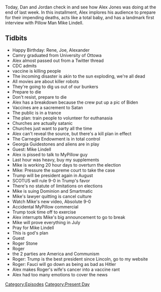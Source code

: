 {{DEFAULTSORT:
    #_EPISODE_0565:June 10, 2021
}}{{Episode
    | title           = June 10, 2021
    | caption         = [https://knowledgefight.libsyn.com/565-june-10-2021 Listen to this episode on Libsyn]
    | episodeNumber   = 565
    | length          = 01:29:23
    | airDate         = June 14, 2021
    | coverageDate    = June 10, 2021
    | episodeType     = [[:Category:Present Day|Present Day]]
    | appearance      = [[Mike Lindell]], [[Roger Stone]], [[Anthony Fauci]]
    | oocDrop         = My testicles are superstars
    | previousEpisode = [[564: May 15-20, 2003]]
    | nextEpisode     = [[566: May 21, 2003]]
}}

{{Stub}}

Today, Dan and Jordan check in and see how Alex Jones was doing at the end of last week. In this installment, Alex implores his audience to prepare for their impending deaths, acts like a total baby, and has a landmark first interview with Pillow Man Mike Lindell.

==Tidbits==

*Happy Birthday: Rene, Joe, Alexander
*Camry graduated from University of Ottowa
*Alex almost passed out from a Twitter thread
*CDC admits
*vaccine is killing people
*The incoming disaster is akin to the sun exploding, we're all dead
*All movies are about killer robots
*They're going to dig us out of our bunkers
*Prepare to die
*Don't resist, prepare to die
*Alex has a breakdown because the crew put up a pic of Biden
*Vaccines are a sacrement to Satan
*The public is in a trance
*The plan: train people to volunteer for euthanasia
*Churches are actually satanic
*Churches just want to party all the time
*Alex can't reveal the source, but there's a kill plan in effect
*The Carnegie Endowment is in total control
*Georgia Guidestones and aliens are in play
*Guest: Mike Lindell
*Alex is pissed to talk to MyPillow guy
*Last hour was heavy, buy my supplements
*Mike is working 20 hour days to overturn the election
*Mike: Pressure the supreme court to take the case
*Trump will be president again in August
*SCOTUS will rule 9-0 in Trump's favor
*There's no statute of limitations on elections
*Mike is suing Dominion and Smartmatic
*Mike's lawyer quitting is cancel culture
*Watch Mike's new video, Absolute 9-0
*Accidental MyPillow commercial
*Trump took time off to exercise
*Alex interrupts Mike's big announcement to go to break
*Mike will prove everything in July
*Pray for Mike Lindell
*This is god's plan
*Guest
*Roger Stone
*Roger
*the 2 parties are America and Communism
*Roger: Trump is the best president since Lincoln, go to my website
*Roger: Fauci will go down as being as bad as Hitler
*Alex makes Roger's wife's cancer into a vaccine rant
*Alex had too many emotions to cover the news

[[Category:Episodes]]
[[Category:Present Day]]
